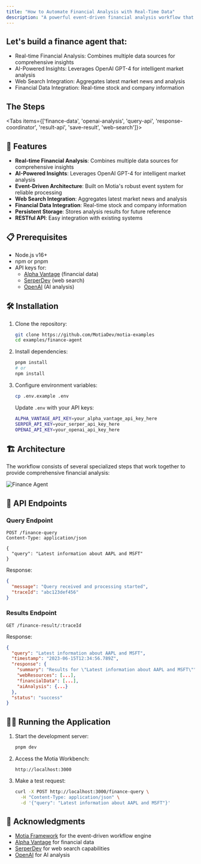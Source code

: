 ```yaml
---
title: "How to Automate Financial Analysis with Real-Time Data"
description: "A powerful event-driven financial analysis workflow that combines web search, financial data, and AI analysis to provide comprehensive investment insights"
---
```



## Let's build a finance agent that:

- Real-time Financial Analysis: Combines multiple data sources for comprehensive insights
- AI-Powered Insights: Leverages OpenAI GPT-4 for intelligent market analysis
- Web Search Integration: Aggregates latest market news and analysis
- Financial Data Integration: Real-time stock and company information

## The Steps

<Folder name="steps" defaultOpen>
  <File name="finance-data.step.ts" />
  <File name="openai-analysis.step.ts" />
  <File name="query-api.step.ts" />
  <File name="response-coordinator.step.ts" />
  <File name="result-api.step.ts" />
  <File name="save-result.step.ts" />
  <File name="web-search.step.ts" />
</Folder>

<Tabs items={['finance-data', 'openai-analysis', 'query-api', 'response-coordinator', 'result-api', 'save-result', 'web-search']}>
  <CodeFetcher path="examples/finance-agent/steps" tab="finance-data" value="finance-data" />
  <CodeFetcher path="examples/finance-agent/steps" tab="openai-analysis" value="openai-analysis" />
  <CodeFetcher path="examples/finance-agent/steps" tab="query-api" value="query-api" />
  <CodeFetcher path="examples/finance-agent/steps" tab="response-coordinator" value="response-coordinator" />
  <CodeFetcher path="examples/finance-agent/steps" tab="result-api" value="result-api" />
  <CodeFetcher path="examples/finance-agent/steps" tab="save-result" value="save-result" />
  <CodeFetcher path="examples/finance-agent/steps" tab="web-search" value="web-search" />
</Tabs>

## 🚀 Features

- **Real-time Financial Analysis**: Combines multiple data sources for comprehensive insights
- **AI-Powered Insights**: Leverages OpenAI GPT-4 for intelligent market analysis
- **Event-Driven Architecture**: Built on Motia's robust event system for reliable processing
- **Web Search Integration**: Aggregates latest market news and analysis
- **Financial Data Integration**: Real-time stock and company information
- **Persistent Storage**: Stores analysis results for future reference
- **RESTful API**: Easy integration with existing systems

## 📋 Prerequisites

- Node.js v16+
- npm or pnpm
- API keys for:
  - [Alpha Vantage](https://www.alphavantage.co/) (financial data)
  - [SerperDev](https://serper.dev/) (web search)
  - [OpenAI](https://platform.openai.com/) (AI analysis)

## 🛠️ Installation

1. Clone the repository:
   ```bash
   git clone https://github.com/MotiaDev/motia-examples
   cd examples/finance-agent
   ```

2. Install dependencies:
   ```bash
   pnpm install
   # or
   npm install
   ```

3. Configure environment variables:
   ```bash
   cp .env.example .env
   ```

   Update `.env` with your API keys:
   ```bash
   ALPHA_VANTAGE_API_KEY=your_alpha_vantage_api_key_here
   SERPER_API_KEY=your_serper_api_key_here
   OPENAI_API_KEY=your_openai_api_key_here
   ```

## 🏗️ Architecture

The workflow consists of several specialized steps that work together to provide comprehensive financial analysis:

![Finance Agent](../img/finance-agent.png)


## 🚦 API Endpoints

### Query Endpoint

```http
POST /finance-query
Content-Type: application/json

{
  "query": "Latest information about AAPL and MSFT"
}
```

Response:
```json
{
  "message": "Query received and processing started",
  "traceId": "abc123def456"
}
```

### Results Endpoint

```http
GET /finance-result/:traceId
```

Response:
```json
{
  "query": "Latest information about AAPL and MSFT",
  "timestamp": "2023-06-15T12:34:56.789Z",
  "response": {
    "summary": "Results for \"Latest information about AAPL and MSFT\"",
    "webResources": [...],
    "financialData": [...],
    "aiAnalysis": {...}
  },
  "status": "success"
}
```

## 🏃‍♂️ Running the Application

1. Start the development server:
   ```bash
   pnpm dev
   ```

2. Access the Motia Workbench:
   ```
   http://localhost:3000
   ```

3. Make a test request:
   ```bash
   curl -X POST http://localhost:3000/finance-query \
     -H "Content-Type: application/json" \
     -d '{"query": "Latest information about AAPL and MSFT"}'
   ```
## 🙏 Acknowledgments

- [Motia Framework](https://motia.dev) for the event-driven workflow engine
- [Alpha Vantage](https://www.alphavantage.co/) for financial data
- [SerperDev](https://serper.dev/) for web search capabilities
- [OpenAI](https://platform.openai.com/) for AI analysis 